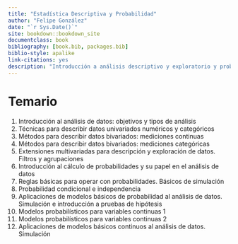 ```yaml
--- 
title: "Estadística Descriptiva y Probabilidad"
author: "Felipe González"
date: "`r Sys.Date()`"
site: bookdown::bookdown_site
documentclass: book
bibliography: [book.bib, packages.bib]
biblio-style: apalike
link-citations: yes
description: "Introducción a análisis descriptivo y exploratorio y probabilidad"
---
```


# Temario


1. Introducción al análisis de datos: objetivos y tipos de análisis
2. Técnicas para describir datos univariados numéricos y categóricos
3. Métodos para describir datos bivariados: mediciones continuas
4. Métodos para describir datos bivariados: mediciones categóricas
5. Extensiones multivariadas para descripción y exploración de datos. Filtros y agrupaciones
6. Introducción al cálculo de probabilidades y su papel en el análisis de datos
7. Reglas básicas para operar con probabilidades. Básicos de simulación 
8. Probabilidad condicional e independencia
9. Aplicaciones de modelos básicos de probabilidad al análisis de datos. Simulación e
introducción a pruebas de hipótesis
10. Modelos probabilísticos para variables continuas 1
11. Modelos probabilísticos para variables continuas 2
12. Apĺicaciones de modelos básicos continuos al análisis de datos. Simulación 




